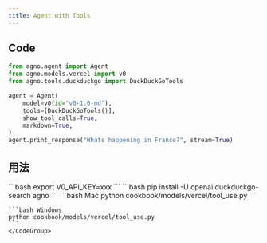 ```yaml
---
title: Agent with Tools
---
```


## Code

```python cookbook/models/vercel/tool_use.py
from agno.agent import Agent
from agno.models.vercel import v0
from agno.tools.duckduckgo import DuckDuckGoTools

agent = Agent(
    model=v0(id="v0-1.0-md"),
    tools=[DuckDuckGoTools()],
    show_tool_calls=True,
    markdown=True,
)
agent.print_response("Whats happening in France?", stream=True)
```

## 用法

<Steps>
  <Snippet file="create-venv-step.mdx" />

  <Step title="设置您的 API 密钥">
    ```bash
    export V0_API_KEY=xxx
    ```
  </Step>

  <Step title="安装库">
    ```bash
    pip install -U openai duckduckgo-search agno
    ```
  </Step>

  <Step title="运行 Agent">
    <CodeGroup>
    ```bash Mac
    python cookbook/models/vercel/tool_use.py
    ```

    ```bash Windows
    python cookbook/models/vercel/tool_use.py
    ```
    </CodeGroup>
  </Step>
</Steps>